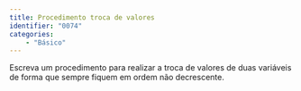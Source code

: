 ```yaml
---
title: Procedimento troca de valores
identifier: "0074"
categories:
    - "Básico"
---
```


::: {.exercicio .avalia-algoritmo}
Escreva um procedimento para realizar a troca de valores de duas variáveis de forma que sempre fiquem em ordem não decrescente.

<!-- @sol-0074 -->
:::